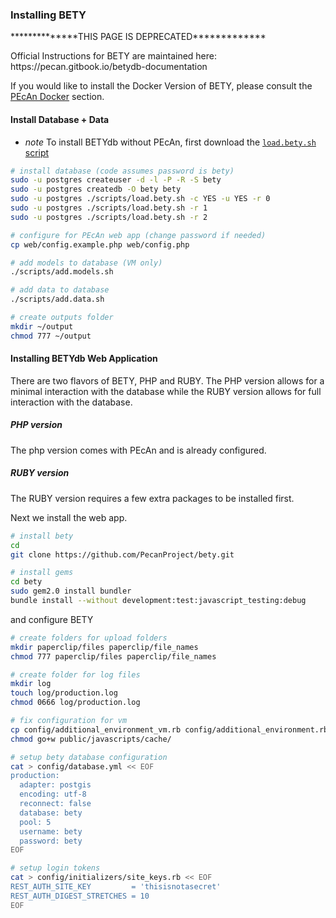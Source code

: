 ### Installing BETY {#install-bety}

**************THIS PAGE IS DEPRECATED*************

Official Instructions for BETY are maintained here: https://pecan.gitbook.io/betydb-documentation

If you would like to install the Docker Version of BETY, please consult the [PEcAn Docker](#pecan-docker) section.

#### Install Database + Data

* _note_ To install BETYdb without PEcAn, first download the [`load.bety.sh` script](https://raw.githubusercontent.com/PecanProject/pecan/main/scripts/load.bety.sh)

```sh
# install database (code assumes password is bety)
sudo -u postgres createuser -d -l -P -R -S bety
sudo -u postgres createdb -O bety bety
sudo -u postgres ./scripts/load.bety.sh -c YES -u YES -r 0
sudo -u postgres ./scripts/load.bety.sh -r 1
sudo -u postgres ./scripts/load.bety.sh -r 2

# configure for PEcAn web app (change password if needed)
cp web/config.example.php web/config.php 

# add models to database (VM only)
./scripts/add.models.sh

# add data to database
./scripts/add.data.sh

# create outputs folder
mkdir ~/output
chmod 777 ~/output
```

#### Installing BETYdb Web Application

There are two flavors of BETY, PHP and RUBY. The PHP version allows for a minimal interaction with the database while the RUBY version allows for full interaction with the database.

##### PHP version

The php version comes with PEcAn and is already configured.

##### RUBY version

The RUBY version requires a few extra packages to be installed first.

Next we install the web app.

```bash
# install bety
cd
git clone https://github.com/PecanProject/bety.git

# install gems
cd bety
sudo gem2.0 install bundler
bundle install --without development:test:javascript_testing:debug
```

and configure BETY

```bash
# create folders for upload folders
mkdir paperclip/files paperclip/file_names
chmod 777 paperclip/files paperclip/file_names

# create folder for log files
mkdir log
touch log/production.log
chmod 0666 log/production.log

# fix configuration for vm
cp config/additional_environment_vm.rb config/additional_environment.rb
chmod go+w public/javascripts/cache/

# setup bety database configuration
cat > config/database.yml << EOF
production:
  adapter: postgis
  encoding: utf-8
  reconnect: false
  database: bety
  pool: 5
  username: bety
  password: bety
EOF

# setup login tokens
cat > config/initializers/site_keys.rb << EOF
REST_AUTH_SITE_KEY         = 'thisisnotasecret'
REST_AUTH_DIGEST_STRETCHES = 10
EOF
```